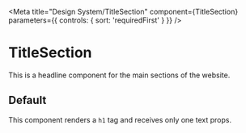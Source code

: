 
<Meta
  title="Design System/TitleSection"
  component={TitleSection}
  parameters={{
    controls: { sort: 'requiredFirst' }
  }}
/>

# TitleSection

This is a headline component for the main sections of the website.

## Default

This component renders a ```h1``` tag and receives only one text props.

<Canvas>
  <Story story={stories.Default} />
</Canvas>
